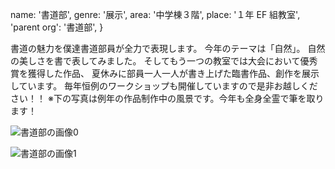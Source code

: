   name: '書道部',
  genre: '展示',
  area: '中学棟３階',
  place: '１年 EF 組教室',
  'parent org': '書道部',
}

書道の魅力を僕達書道部員が全力で表現します。
今年のテーマは「自然」。
自然の美しさを書で表してみました。
そしてもう一つの教室では大会において優秀賞を獲得した作品、
夏休みに部員一人一人が書き上げた臨書作品、創作を展示しています。
毎年恒例のワークショップも開催していますので是非お越しください！！
※下の写真は例年の作品制作中の風景です。今年も全身全霊で筆を取ります！

![書道部の画像0](/data/orgs/書道部/img0.jpg)

![書道部の画像1](/data/orgs/書道部/img1.jpg)
